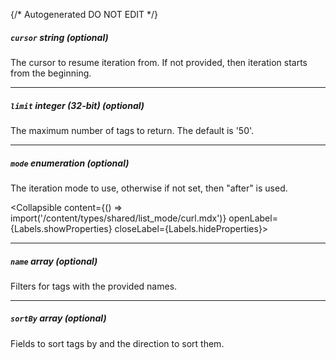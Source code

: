 {/* Autogenerated DO NOT EDIT  */}

##### `cursor` _string (optional)_
The cursor to resume iteration from. If not provided, then iteration
starts from the beginning.


---
##### `limit` _integer (32-bit) (optional)_
The maximum number of tags to return. The default is '50'.

---
##### `mode` _enumeration (optional)_
The iteration mode to use, otherwise if not set, then "after" is
used.

<Collapsible content={() => import('/content/types/shared/list_mode/curl.mdx')} openLabel={Labels.showProperties} closeLabel={Labels.hideProperties}>
</Collapsible>

---
##### `name` _array (optional)_
Filters for tags with the provided names.

---
##### `sortBy` _array (optional)_
Fields to sort tags by and the direction to sort them.


